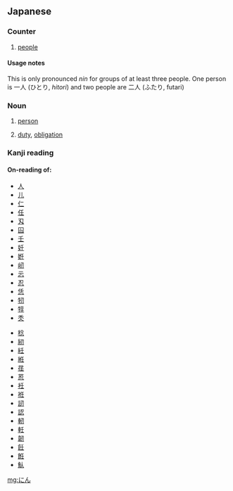 ==Japanese==

===Counter===
{{ja-pos|counter}}

# {{ja-def|人}} [[people]]

====Usage notes====
This is only pronounced ''nin'' for groups of at least three people. One person is 一人 (ひとり, ''hitori'') and two people are 二人 (ふたり, futari)

===Noun===
{{ja-noun|h|rom=nin}}

# {{ja-def|人}} [[person]]
# {{ja-def|任}} [[duty]], [[obligation]]

===Kanji reading===
{{ja-kanji reading|rom=nin}}

====On-reading of:====
{{top2}}
* [[人]]
* [[儿]]
* [[仁]]
* [[任]]
* [[刄]]
* [[囜]]
* [[壬]]
* [[妊]]
* [[姙]]
* [[屻]]
* [[忈]]
* [[忍]]
* [[恁]]
* [[牣]]
* [[犉]]
* [[秂]]
{{mid2}}
* [[稔]]
* [[紉]]
* [[紝]]
* [[絍]]
* [[荏]]
* [[荵]]
* [[衽]]
* [[袵]]
* [[訒]]
* [[認]]
* [[軔]]
* [[軠]]
* [[韌]]
* [[飪]]
* [[餁]]
* [[魜]]
{{bottom}}

[[mg:にん]]